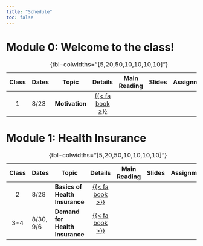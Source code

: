```yaml
---
title: "Schedule"
toc: false
---
```


# Module 0: Welcome to the class!

| Class| Dates          | Topic                | Details | Main Reading | Slides | Assignment |
|:---------:|-----------|-----------|:---------:|:---------:|:---------:|:---------:|
|  1   | 8/23      | **Motivation**                   | [{{< fa book >}}](/schedule/class-00.html) |
: {tbl-colwidths="\[5,20,50,10,10,10,10\]"}


# Module 1: Health Insurance

| Class| Dates          | Topic                | Details | Main Reading | Slides | Assignment |
|:---------:|-----------|-----------|:---------:|:---------:|:---------:|:---------:|
|  2   | 8/28      | **Basics of Health Insurance**   | [{{< fa book >}}](/schedule/class-11.html) |
|  3-4 | 8/30, 9/6 | **Demand for Health Insurance**  | [{{< fa book >}}](/schedule/class-12.html) |
: {tbl-colwidths="\[5,20,50,10,10,10,10\]"}